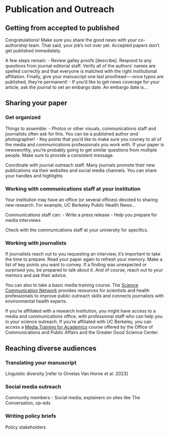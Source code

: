 # Publication and Outreach {#publication}

## Getting from accepted to published

Congratulations! Make sure you share the good news with your co-authorship team. That said, your job's not over yet. Accepted papers don't get published immediately.

A few steps remain:
- Review galley proofs [describe]. Respond to any questions from journal editorial staff. Verify all of the authors' names are spelled correctly and that everyone is matched with the right institutional affiliation. Finally, give your manuscript one last proofread—-once typos are published, they're permanent!
- If you'd like to get news coverage for your article, ask the journal to set an embargo date. An embargo date is...

## Sharing your paper

### Get organized

Things to assemble:
- Photos or other visuals, communications staff and journalists often ask for this. You can be a published author *and* photographer!
- Key points that you'd like to make sure you covney to all of the media and communications professionals you work with. If your paper is newsworthy, you're probably going to get similar questions from multiple people. Make sure to provide a consistent message.

Coordinate with journal outreach staff. Many journals promote their new publications via their websites and social media channels. You can share your handles and highlights


### Working with communications staff at your institution

Your institution may have an office (or several offices) devoted to sharing new research. For example, UC Berkeley Public Health News... 

Communications staff can:
- Write a press release
- Help you prepare for media interviews

Check with the communications staff at your university for specifics.

### Working with journalists

If journalists reach out to you requesting an interview, it's important to take the time to prepare. Read your paper again to refresh your memory. Make a list of key points you want to convey. If a finding was unexpected or surprised you, be prepared to talk about it. And of course, reach out to your mentors and ask their advice. 

You can also to take a basic media training course. The [Science Communication Network](https://sciencecommunicationnetwork.org/){target="_blank"} provides resources for scientists and health professionals to improve public outreach skills and connects journalists with environmental health experts.

If you're affiliated with a research institution, you might have access to a media and communications office, with professional staff who can help you in your science outreach. If you're affiliated with UC Berkeley, you can access a [Media Training for Academics](https://news.berkeley.edu/media-training){target="_blank"} course offered by the Office of Communications and Public Affairs and the Greater Good Science Center.

## Reaching diverse audiences

### Translating your manuscript

Linguistic diversity [refer to Ornelas Van Horne et al. 2023]

### Social media outreach

Community members - Social media, explainers on sites like The Conversation, op-eds

### Writing policy briefs

Policy stakeholders